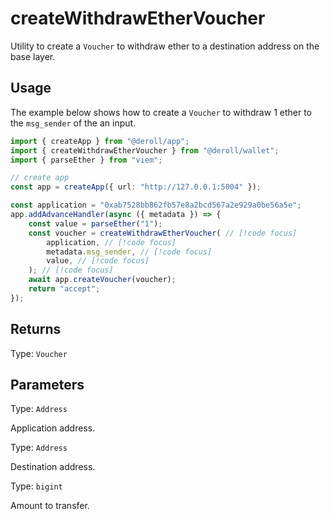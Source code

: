 # createWithdrawEtherVoucher

Utility to create a `Voucher` to withdraw ether to a destination address on the base layer.

## Usage

The example below shows how to create a `Voucher` to withdraw 1 ether to the `msg_sender` of the an input.

```ts twoslash
import { createApp } from "@deroll/app";
import { createWithdrawEtherVoucher } from "@deroll/wallet";
import { parseEther } from "viem";

// create app
const app = createApp({ url: "http://127.0.0.1:5004" });

const application = "0xab7528bb862fb57e8a2bcd567a2e929a0be56a5e";
app.addAdvanceHandler(async ({ metadata }) => {
    const value = parseEther("1");
    const voucher = createWithdrawEtherVoucher( // [!code focus]
        application, // [!code focus]
        metadata.msg_sender, // [!code focus]
        value, // [!code focus]
    ); // [!code focus]
    await app.createVoucher(voucher);
    return "accept";
});
```

## Returns

Type: `Voucher`

## Parameters

Type: `Address`

Application address.

Type: `Address`

Destination address.

Type: `bigint`

Amount to transfer.
